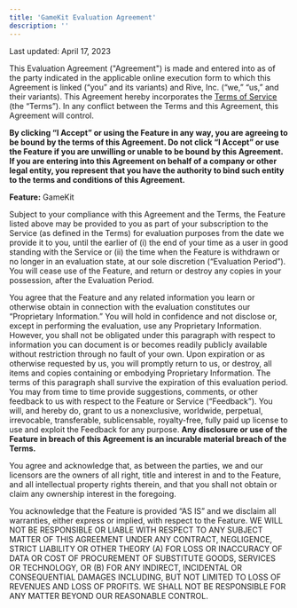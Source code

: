 ```yaml
---
title: 'GameKit Evaluation Agreement'
description: ''
---
```


Last updated: April 17, 2023

This Evaluation Agreement ("Agreement") is made and entered into as of the party indicated in the applicable online execution form to which this Agreement is linked (“you” and its variants) and Rive, Inc. (“we,” “us,” and their variants). This Agreement hereby incorporates the [Terms of Service](/legal/terms-of-service) (the “Terms”). In any conflict between the Terms and this Agreement, this Agreement will control.

**By clicking “I Accept” or using the Feature in any way, you are agreeing to be bound by the terms of this Agreement. Do not click “I Accept” or use the Feature if you are unwilling or unable to be bound by this Agreement. If you are entering into this Agreement on behalf of a company or other legal entity, you represent that you have the authority to bind such entity to the terms and conditions of this Agreement.**

**Feature:** GameKit

Subject to your compliance with this Agreement and the Terms, the Feature listed above may be provided to you as part of your subscription to the Service (as defined in the Terms) for evaluation purposes from the date we provide it to you, until the earlier of (i) the end of your time as a user in good standing with the Service or (ii) the time when the Feature is withdrawn or no longer in an evaluation state, at our sole discretion (“Evaluation Period”). You will cease use of the Feature, and return or destroy any copies in your possession, after the Evaluation Period.

You agree that the Feature and any related information you learn or otherwise obtain in connection with the evaluation constitutes our “Proprietary Information.” You will hold in confidence and not disclose or, except in performing the evaluation, use any Proprietary Information. However, you shall not be obligated under this paragraph with respect to information you can document is or becomes readily publicly available without restriction through no fault of your own. Upon expiration or as otherwise requested by us, you will promptly return to us, or destroy, all items and copies containing or embodying Proprietary Information. The terms of this paragraph shall survive the expiration of this evaluation period. You may from time to time provide suggestions, comments, or other feedback to us with respect to the Feature or Service (“Feedback”). You will, and hereby do, grant to us a nonexclusive, worldwide, perpetual, irrevocable, transferable, sublicensable, royalty-free, fully paid up license to use and exploit the Feedback for any purpose. **Any disclosure or use of the Feature in breach of this Agreement is an incurable material breach of the Terms.**

You agree and acknowledge that, as between the parties, we and our licensors are the owners of all right, title and interest in and to the Feature, and all intellectual property rights therein, and that you shall not obtain or claim any ownership interest in the foregoing.

You acknowledge that the Feature is provided “AS IS” and we disclaim all warranties, either express or implied, with respect to the Feature. WE WILL NOT BE RESPONSIBLE OR LIABLE WITH RESPECT TO ANY SUBJECT MATTER OF THIS AGREEMENT UNDER ANY CONTRACT, NEGLIGENCE, STRICT LIABILITY OR OTHER THEORY (A) FOR LOSS OR INACCURACY OF DATA OR COST OF PROCUREMENT OF SUBSTITUTE GOODS, SERVICES OR TECHNOLOGY, OR (B) FOR ANY INDIRECT, INCIDENTAL OR CONSEQUENTIAL DAMAGES INCLUDING, BUT NOT LIMITED TO LOSS OF REVENUES AND LOSS OF PROFITS. WE SHALL NOT BE RESPONSIBLE FOR ANY MATTER BEYOND OUR REASONABLE CONTROL.